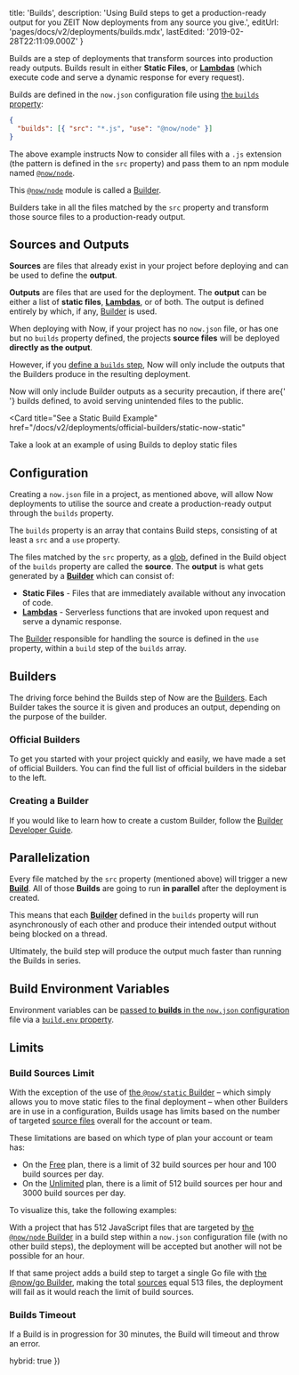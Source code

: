 
  title: 'Builds',
  description:
    'Using Build steps to get a production-ready output for you ZEIT Now deployments from any source you give.',
  editUrl: 'pages/docs/v2/deployments/builds.mdx',
  lastEdited: '2019-02-28T22:11:09.000Z'
}

Builds are a step of deployments that transform sources into production ready outputs. Builds result in either **Static Files**, or [**Lambdas**](/docs/v2/deployments/concepts/lambdas) (which execute code and serve a dynamic response for every request).

Builds are defined in the `now.json` configuration file using [the `builds` property](/docs/v2/deployments/configuration#builds):

```json
{
  "builds": [{ "src": "*.js", "use": "@now/node" }]
}
```

The above example instructs Now to consider all files with a `.js` extension (the pattern is defined in the `src` property) and pass them to an npm module named [`@now/node`](/docs/v2/deployments/official-builders/node-js-now-node).

This [`@now/node`](/docs/v2/deployments/official-builders/node-js-now-node) module is called a [Builder](/docs/v2/deployments/builders/overview).

Builders take in all the files matched by the `src` property and transform those source files to a production-ready output.

## Sources and Outputs

**Sources** are files that already exist in your project before deploying and can be used to define the **output**.

**Outputs** are files that are used for the deployment. The **output** can be either a list of **static files**, [**Lambdas**](/docs/v2/deployments/concepts/lambdas), or of both. The output is defined entirely by which, if any, [Builder](/docs/v2/deployments/builders/overview) is used.

When deploying with Now, if your project has no `now.json` file, or has one but no `builds` property defined, the projects **source files** will be deployed **directly as the output**.

However, if you [define a `builds` step](/docs/v2/deployments/configuration#builds), Now will only include the outputs that the Builders produce in the resulting deployment.

<Note>
  Now will only include Builder outputs as a security precaution, if there are{' '}
  <InlineCode>builds</InlineCode> defined, to avoid serving unintended files to
  the public.
</Note>

<Card
  title="See a Static Build Example"
  href="/docs/v2/deployments/official-builders/static-now-static"
>
  Take a look at an example of using Builds to deploy static files
</Card>

## Configuration

Creating a `now.json` file in a project, as mentioned above, will allow Now deployments to utilise the source and create a production-ready output through the `builds` property.

The `builds` property is an array that contains Build steps, consisting of at least a `src` and a `use` property.

The files matched by the `src` property, as a [glob](<https://en.wikipedia.org/wiki/Glob_(programming)>), defined in the Build object of the `builds` property are called the **source**. The **output** is what gets generated by a [**Builder**](/docs/v2/deployments/builders/overview) which can consist of:

- **Static Files** - Files that are immediately available without any invocation of code.
- [**Lambdas**](/docs/v2/deployments/concepts/lambdas) - Serverless functions that are invoked upon request and serve a dynamic response.

The [Builder](#builders) responsible for handling the source is defined in the `use` property, within a `build` step of the `builds` array.

## Builders

The driving force behind the Builds step of Now are the [Builders](/docs/v2/deployments/builders/overview). Each Builder takes the source it is given and produces an output, depending on the purpose of the builder.

### Official Builders

To get you started with your project quickly and easily, we have made a set of official Builders. You can find the full list of official builders in the sidebar to the left.

### Creating a Builder

If you would like to learn how to create a custom Builder, follow the [Builder Developer Guide](/docs/v2/deployments/builders/developer-guide).

## Parallelization

Every file matched by the `src` property (mentioned above) will trigger a new [**Build**](#sources-and-outputs). All of those **Builds** are going to run **in parallel** after the deployment is created.

This means that each [**Builder**](/docs/v2/deployments/builders/overview) defined in the `builds` property will run asynchronously of each other and produce their intended output without being blocked on a thread.

Ultimately, the build step will produce the output much faster than running the Builds in series.

## Build Environment Variables

Environment variables can be [passed to **builds** in the `now.json` configuration](/docs/v2/deployments/environment-variables-and-secrets/#from-now.json) file via a [`build.env` property](/docs/v2/deployments/configuration/#build.env).

## Limits

### Build Sources Limit

With the exception of the use of [the `@now/static` Builder](/docs/v2/deployments/official-builders/static-now-static) – which simply allows you to move static files to the final deployment – when other Builders are in use in a configuration, Builds usage has limits based on the number of targeted [source files](#sources-and-outputs) overall for the account or team.

These limitations are based on which type of plan your account or team has:

- On the [Free](/pricing) plan, there is a limit of 32 build sources per hour and 100 build sources per day.
- On the [Unlimited](/pricing) plan, there is a limit of 512 build sources per hour and 3000 build sources per day.

To visualize this, take the following examples:

With a project that has 512 JavaScript files that are targeted by [the `@now/node` Builder](/docs/v2/deployments/official-builders/node-js-now-node) in a build step within a `now.json` configuration file (with no other build steps), the deployment will be accepted but another will not be possible for an hour.

If that same project adds a build step to target a single Go file with [the @now/go Builder](/docs/v2/deployments/official-builders/go-now-go), making the total [sources](#sources-and-outputs) equal 513 files, the deployment will fail as it would reach the limit of build sources.

### Builds Timeout

If a Build is in progression for 30 minutes, the Build will timeout and throw an error.

  hybrid: true
})
